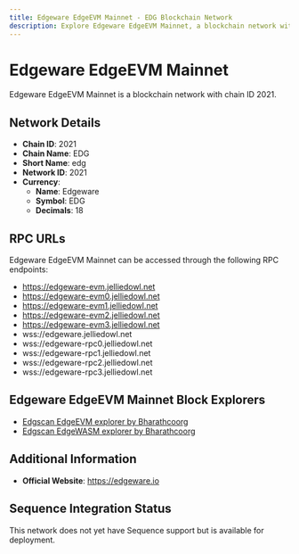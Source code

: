 ```yaml
--- 
title: Edgeware EdgeEVM Mainnet - EDG Blockchain Network
description: Explore Edgeware EdgeEVM Mainnet, a blockchain network with chain ID 2021. Learn about its native currency, Edgeware, and how to interact with the network.
---
```


# Edgeware EdgeEVM Mainnet

Edgeware EdgeEVM Mainnet is a blockchain network with chain ID 2021.

## Network Details

- **Chain ID**: 2021
- **Chain Name**: EDG
- **Short Name**: edg
- **Network ID**: 2021
- **Currency**: 
  - **Name**: Edgeware
  - **Symbol**: EDG
  - **Decimals**: 18

## RPC URLs

Edgeware EdgeEVM Mainnet can be accessed through the following RPC endpoints:

- https://edgeware-evm.jelliedowl.net
- https://edgeware-evm0.jelliedowl.net
- https://edgeware-evm1.jelliedowl.net
- https://edgeware-evm2.jelliedowl.net
- https://edgeware-evm3.jelliedowl.net
- wss://edgeware.jelliedowl.net
- wss://edgeware-rpc0.jelliedowl.net
- wss://edgeware-rpc1.jelliedowl.net
- wss://edgeware-rpc2.jelliedowl.net
- wss://edgeware-rpc3.jelliedowl.net

## Edgeware EdgeEVM Mainnet Block Explorers

- [Edgscan EdgeEVM explorer by Bharathcoorg](https://edgscan.live)
- [Edgscan EdgeWASM explorer by Bharathcoorg](https://edgscan.ink)

## Additional Information

- **Official Website**: https://edgeware.io

## Sequence Integration Status

This network does not yet have Sequence support but is available for deployment.

